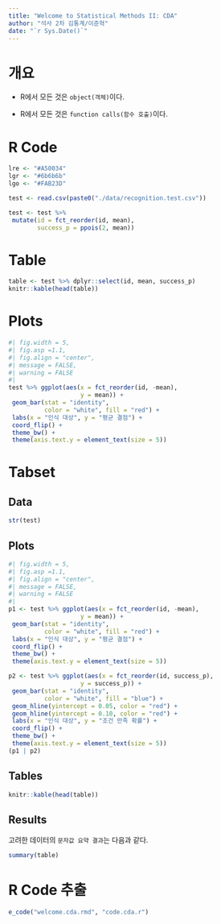 ```yaml
---
title: "Welcome to Statistical Methods II: CDA"
author: "석사 2차 김통계/이준혁"
date: "`r Sys.Date()`"
---
```



# 개요

 + R에서 모든 것은 `object(객체)`이다.

 + R에서 모든 것은 `function calls(함수 호출)`이다.


# R Code
```r
lre <- "#A50034"
lgr <- "#6b6b6b"
lgo <- "#FAB23D"

test <- read.csv(paste0("./data/recognition.test.csv"))

test <- test %>%
 mutate(id = fct_reorder(id, mean), 
        success_p = ppois(2, mean))
```

# Table

```r
table <- test %>% dplyr::select(id, mean, success_p)
knitr::kable(head(table))
```


# Plots
```r
#| fig.width = 5, 
#| fig.asp =1.1,
#| fig.align = "center",
#| message = FALSE,
#| warning = FALSE
#| 
test %>% ggplot(aes(x = fct_reorder(id, -mean), 
                    y = mean)) +
 geom_bar(stat = "identity", 
          color = "white", fill = "red") + 
 labs(x = "인식 대상", y = "평균 결점") +
 coord_flip() +
 theme_bw() + 
 theme(axis.text.y = element_text(size = 5))
```

# Tabset {.tabset}

## Data 

```r
str(test)
```


## Plots
```r
#| fig.width = 5, 
#| fig.asp =1.1,
#| fig.align = "center",
#| message = FALSE,
#| warning = FALSE
#| 
p1 <- test %>% ggplot(aes(x = fct_reorder(id, -mean), 
                    y = mean)) +
 geom_bar(stat = "identity", 
          color = "white", fill = "red") + 
 labs(x = "인식 대상", y = "평균 결점") +
 coord_flip() +
 theme_bw() + 
 theme(axis.text.y = element_text(size = 5))

p2 <- test %>% ggplot(aes(x = fct_reorder(id, success_p), 
                    y = success_p)) +
 geom_bar(stat = "identity", 
          color = "white", fill = "blue") + 
 geom_hline(yintercept = 0.05, color = "red") +
 geom_hline(yintercept = 0.10, color = "red") +
 labs(x = "인식 대상", y = "조건 만족 확률") +
 coord_flip() +
 theme_bw() + 
 theme(axis.text.y = element_text(size = 5))
(p1 | p2)
```

## Tables


```r

knitr::kable(head(table))
```


## Results

고려한 데이터의 `문자값 요약 결과`는 다음과 같다. 

```r
summary(table)
```

# R Code 추출
```r
e_code("welcome.cda.rmd", "code.cda.r")
```



